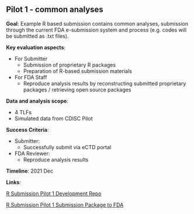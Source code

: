 
## Pilot 1 - common analyses

**Goal**: Example R based submission contains common analyses, submission through the current FDA e-submission system and process (e.g. codes will be submitted as .txt files).

**Key evaluation aspects**: 
  
- For Submitter  
  - Submission of proprietary R packages
  - Preparation of R-based submission materials
- For FDA Staff
  - Reproduce analysis results by reconstructing submitted proprietary packages / retrieving open source packages

**Data and analysis scope**:
  
- 4 TLFs 
- Simulated data from CDISC Pilot


**Success Criteria**:
  
- Submitter:
  - Successfully submit via eCTD portal
- FDA Reviewer:
  - Reproduce analysis results


**Timeline**: 2021 Dec

**Links**:

[R Submission Pilot 1 Development Repo](https://github.com/RConsortium/submissions-pilot1)


 [R Submission Pilot 1 Submission Package to FDA](https://github.com/RConsortium/submissions-pilot1-to-fda)
